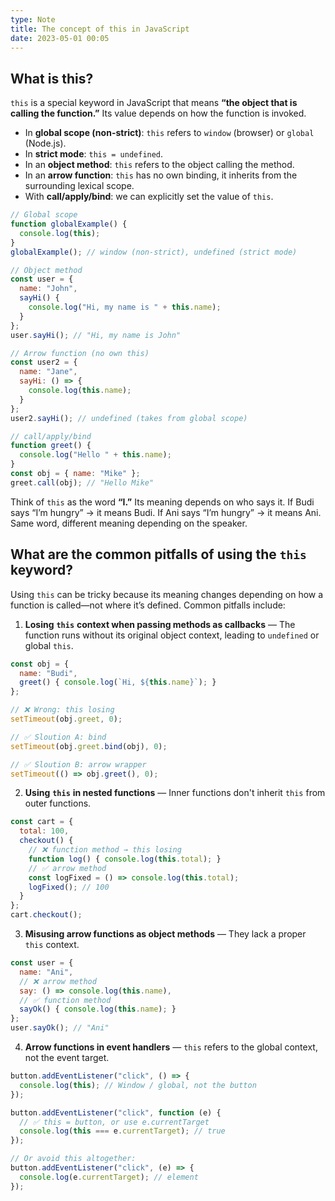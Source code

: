 ```yaml
---
type: Note
title: The concept of this in JavaScript
date: 2023-05-01 00:05
---
```


## What is this?
`this` is a special keyword in JavaScript that means **“the object that is calling the function.”** Its value depends on how the function is invoked.
*   In **global scope (non-strict)**: `this` refers to `window` (browser) or `global` (Node.js).
*   In **strict mode**: `this = undefined`.
*   In an **object method**: `this` refers to the object calling the method.
*   In an **arrow function**: `this` has no own binding, it inherits from the surrounding lexical scope.
*   With **call/apply/bind**: we can explicitly set the value of `this`.

```javascript
// Global scope
function globalExample() {
  console.log(this);
}
globalExample(); // window (non-strict), undefined (strict mode)

// Object method
const user = {
  name: "John",
  sayHi() {
    console.log("Hi, my name is " + this.name);
  }
};
user.sayHi(); // "Hi, my name is John"

// Arrow function (no own this)
const user2 = {
  name: "Jane",
  sayHi: () => {
    console.log(this.name);
  }
};
user2.sayHi(); // undefined (takes from global scope)

// call/apply/bind
function greet() {
  console.log("Hello " + this.name);
}
const obj = { name: "Mike" };
greet.call(obj); // "Hello Mike"
```

Think of `this` as the word **“I.”** Its meaning depends on who says it. If Budi says “I’m hungry” → it means Budi. If Ani says “I’m hungry” → it means Ani. Same word, different meaning depending on the speaker.
## What are the common pitfalls of using the `this` keyword?
Using `this` can be tricky because its meaning changes depending on how a function is called—not where it’s defined.
Common pitfalls include:
1. **Losing** **`this`** **context when passing methods as callbacks** — The function runs without its original object context, leading to `undefined` or global `this`.

```javascript
const obj = {
  name: "Budi",
  greet() { console.log(`Hi, ${this.name}`); }
};

// ❌ Wrong: this losing
setTimeout(obj.greet, 0);

// ✅ Sloution A: bind
setTimeout(obj.greet.bind(obj), 0);

// ✅ Sloution B: arrow wrapper
setTimeout(() => obj.greet(), 0);
```

2. **Using** **`this`** **in nested functions** — Inner functions don't inherit `this` from outer functions.

```javascript
const cart = {
  total: 100,
  checkout() {
    // ❌ function method → this losing
    function log() { console.log(this.total); } 
    // ✅ arrow method
    const logFixed = () => console.log(this.total);
    logFixed(); // 100
  }
};
cart.checkout();
```

3. **Misusing arrow functions as object methods** — They lack a proper `this` context.

```javascript
const user = {
  name: "Ani",
  // ❌ arrow method
  say: () => console.log(this.name),
  // ✅ function method
  sayOk() { console.log(this.name); }
};
user.sayOk(); // "Ani"
```

4. **Arrow functions in event handlers** — `this` refers to the global context, not the event target.

```javascript
button.addEventListener("click", () => {
  console.log(this); // Window / global, not the button
});

button.addEventListener("click", function (e) {
  // ✅ this = button, or use e.currentTarget
  console.log(this === e.currentTarget); // true
});

// Or avoid this altogether:
button.addEventListener("click", (e) => {
  console.log(e.currentTarget); // element
});
```